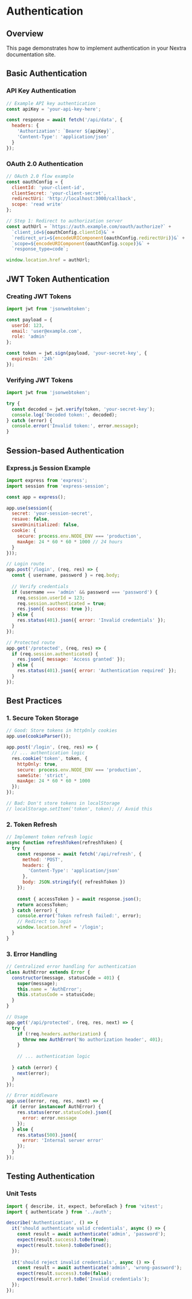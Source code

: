 # Authentication

## Overview

This page demonstrates how to implement authentication in your Nextra documentation site.

## Basic Authentication

### API Key Authentication

```javascript
// Example API key authentication
const apiKey = 'your-api-key-here';

const response = await fetch('/api/data', {
  headers: {
    'Authorization': `Bearer ${apiKey}`,
    'Content-Type': 'application/json'
  }
});
```

### OAuth 2.0 Authentication

```javascript
// OAuth 2.0 flow example
const oauthConfig = {
  clientId: 'your-client-id',
  clientSecret: 'your-client-secret',
  redirectUri: 'http://localhost:3000/callback',
  scope: 'read write'
};

// Step 1: Redirect to authorization server
const authUrl = `https://auth.example.com/oauth/authorize?` +
  `client_id=${oauthConfig.clientId}&` +
  `redirect_uri=${encodeURIComponent(oauthConfig.redirectUri)}&` +
  `scope=${encodeURIComponent(oauthConfig.scope)}&` +
  `response_type=code`;

window.location.href = authUrl;
```

## JWT Token Authentication

### Creating JWT Tokens

```javascript
import jwt from 'jsonwebtoken';

const payload = {
  userId: 123,
  email: 'user@example.com',
  role: 'admin'
};

const token = jwt.sign(payload, 'your-secret-key', {
  expiresIn: '24h'
});
```

### Verifying JWT Tokens

```javascript
import jwt from 'jsonwebtoken';

try {
  const decoded = jwt.verify(token, 'your-secret-key');
  console.log('Decoded token:', decoded);
} catch (error) {
  console.error('Invalid token:', error.message);
}
```

## Session-based Authentication

### Express.js Session Example

```javascript
import express from 'express';
import session from 'express-session';

const app = express();

app.use(session({
  secret: 'your-session-secret',
  resave: false,
  saveUninitialized: false,
  cookie: {
    secure: process.env.NODE_ENV === 'production',
    maxAge: 24 * 60 * 60 * 1000 // 24 hours
  }
}));

// Login route
app.post('/login', (req, res) => {
  const { username, password } = req.body;
  
  // Verify credentials
  if (username === 'admin' && password === 'password') {
    req.session.userId = 123;
    req.session.authenticated = true;
    res.json({ success: true });
  } else {
    res.status(401).json({ error: 'Invalid credentials' });
  }
});

// Protected route
app.get('/protected', (req, res) => {
  if (req.session.authenticated) {
    res.json({ message: 'Access granted' });
  } else {
    res.status(401).json({ error: 'Authentication required' });
  }
});
```

## Best Practices

### 1. Secure Token Storage

```javascript
// Good: Store tokens in httpOnly cookies
app.use(cookieParser());

app.post('/login', (req, res) => {
  // ... authentication logic
  res.cookie('token', token, {
    httpOnly: true,
    secure: process.env.NODE_ENV === 'production',
    sameSite: 'strict',
    maxAge: 24 * 60 * 60 * 1000
  });
});

// Bad: Don't store tokens in localStorage
// localStorage.setItem('token', token); // Avoid this
```

### 2. Token Refresh

```javascript
// Implement token refresh logic
async function refreshToken(refreshToken) {
  try {
    const response = await fetch('/api/refresh', {
      method: 'POST',
      headers: {
        'Content-Type': 'application/json'
      },
      body: JSON.stringify({ refreshToken })
    });
    
    const { accessToken } = await response.json();
    return accessToken;
  } catch (error) {
    console.error('Token refresh failed:', error);
    // Redirect to login
    window.location.href = '/login';
  }
}
```

### 3. Error Handling

```javascript
// Centralized error handling for authentication
class AuthError extends Error {
  constructor(message, statusCode = 401) {
    super(message);
    this.name = 'AuthError';
    this.statusCode = statusCode;
  }
}

// Usage
app.get('/api/protected', (req, res, next) => {
  try {
    if (!req.headers.authorization) {
      throw new AuthError('No authorization header', 401);
    }
    
    // ... authentication logic
    
  } catch (error) {
    next(error);
  }
});

// Error middleware
app.use((error, req, res, next) => {
  if (error instanceof AuthError) {
    res.status(error.statusCode).json({
      error: error.message
    });
  } else {
    res.status(500).json({
      error: 'Internal server error'
    });
  }
});
```

## Testing Authentication

### Unit Tests

```javascript
import { describe, it, expect, beforeEach } from 'vitest';
import { authenticate } from '../auth';

describe('Authentication', () => {
  it('should authenticate valid credentials', async () => {
    const result = await authenticate('admin', 'password');
    expect(result.success).toBe(true);
    expect(result.token).toBeDefined();
  });
  
  it('should reject invalid credentials', async () => {
    const result = await authenticate('admin', 'wrong-password');
    expect(result.success).toBe(false);
    expect(result.error).toBe('Invalid credentials');
  });
});
```